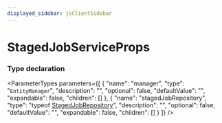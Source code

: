 ```yaml
---
displayed_sidebar: jsClientSidebar
---
```



# StagedJobServiceProps

### Type declaration

<ParameterTypes parameters={[
  {
    "name": "manager",
    "type": "`EntityManager`",
    "description": "",
    "optional": false,
    "defaultValue": "",
    "expandable": false,
    "children": []
  },
  {
    "name": "stagedJobRepository",
    "type": "typeof [StagedJobRepository](../../modules/internal.mdx#stagedjobrepository)",
    "description": "",
    "optional": false,
    "defaultValue": "",
    "expandable": false,
    "children": []
  }
]} />
